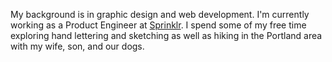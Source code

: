 My background is in graphic design and web development. I'm currently working as a Product Engineer at [Sprinklr](https://sprinklr.com). I spend some of my free time exploring hand lettering and sketching as well as hiking in the Portland area with my wife, son, and our dogs.
